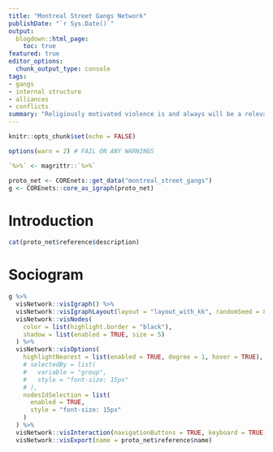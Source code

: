 ```yaml
---
title: "Montreal Street Gangs Network"
publishDate: "`r Sys.Date()`"
output: 
  blogdown::html_page:
    toc: true
featured: true
editor_options: 
  chunk_output_type: console
tags: 
- gangs
- internal structure
- alliances
- conflicts
summary: "Religiously motivated violence is and always will be a relevant topic. To address and effectively counter contemporary violent groups, it is important to investigate similar historic groups. This thesis attempts to answer the research question: 'During the Radical Reformation, why did some Anabaptist groups accept the use of violence while others did not, and how did the movement evolve to pacifism?' To answer this question, this study utilizes a mixed methodology of case study analysis and social network analysis of Anabaptist leaders during the 16th century. This thesis argues that violent ideology is largely a function of three factors: charismatic leadership, isolation, and apocalypticism. The interaction of these factors led to the emergence of Anabaptist groups that embraced the use of violence. However, groups' internal characteristics can also lead them away from violence. In the case of the Anabaptists, social proximity assisted leaders with a counter-message to speak effectively to violent ultra-radical factions. The goal of this thesis is to identify characteristics of religious groups that may signal the potential for future violence, while also providing insight into which leaders may be capable of re-directing groups that have become violent."
---
```




```r
knitr::opts_chunk$set(echo = FALSE)

options(warn = 2) # FAIL ON ANY WARNINGS

`%>%` <- magrittr::`%>%`
```

```r
proto_net <- COREnets::get_data("montreal_street_gangs")
g <- COREnets::core_as_igraph(proto_net)
```


# Introduction

```r
cat(proto_net$reference$description)
```

# Sociogram


```r
g %>% 
  visNetwork::visIgraph() %>% 
  visNetwork::visIgraphLayout(layout = "layout_with_kk", randomSeed = 831) %>% 
  visNetwork::visNodes(
    color = list(highlight.border = "black"), 
    shadow = list(enabled = TRUE, size = 5)
  ) %>% 
  visNetwork::visOptions(
    highlightNearest = list(enabled = TRUE, degree = 1, hover = TRUE),
    # selectedBy = list(
    #   variable = "group",
    #   style = "font-size: 15px"
    # ),
    nodesIdSelection = list(
      enabled = TRUE,
      style = "font-size: 15px"
    )
  ) %>% 
  visNetwork::visInteraction(navigationButtons = TRUE, keyboard = TRUE) %>% 
  visNetwork::visExport(name = proto_net$reference$name)
```








